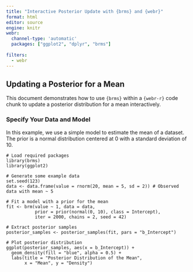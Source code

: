 ```yaml
---
title: "Interactive Posterior Update with {brms} and {webr}"
format: html
editor: source
engine: knitr
webr:
  channel-type: 'automatic'
  packages: ["ggplot2", "dplyr", "brms"]
  
filters:
  - webr
---
```


## Updating a Posterior for a Mean

This document demonstrates how to use `{brms}` within a `{webr-r}` code chunk to update a posterior distribution for a mean interactively.

### Specify Your Data and Model

In this example, we use a simple model to estimate the mean of a dataset. The prior is a normal distribution centered at 0 with a standard deviation of 10.

```webr-r
# Load required packages
library(brms)
library(ggplot2)

# Generate some example data
set.seed(123)
data <- data.frame(value = rnorm(20, mean = 5, sd = 2)) # Observed data with mean ~ 5

# Fit a model with a prior for the mean
fit <- brm(value ~ 1, data = data, 
           prior = prior(normal(0, 10), class = Intercept), 
           iter = 2000, chains = 2, seed = 42)

# Extract posterior samples
posterior_samples <- posterior_samples(fit, pars = "b_Intercept")

# Plot posterior distribution
ggplot(posterior_samples, aes(x = b_Intercept)) +
  geom_density(fill = "blue", alpha = 0.5) +
  labs(title = "Posterior Distribution of the Mean",
       x = "Mean", y = "Density")
```